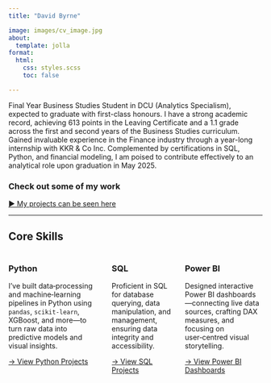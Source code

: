 ```yaml
---
title: "David Byrne"

image: images/cv_image.jpg
about:
  template: jolla
format:
  html:
    css: styles.scss
    toc: false

---
```


<div class="hero">
  <p>Final Year Business Studies Student in DCU (Analytics Specialism), expected to graduate with first-class honours.  I have a strong academic record, achieving 613 points in the Leaving Certificate and a 1.1 grade across the first and second years of the Business Studies curriculum. Gained invaluable experience in the Finance industry through a year-long internship with KKR & Co Inc. Complemented by certifications in SQL, Python, and financial modeling, I am poised to contribute effectively to an analytical role upon graduation in May 2025.</p>
</div>

### Check out some of my work
[► My projects can be seen here](projects.qmd)

---

## Core Skills

::: columns

::: column
### Python

I’ve built data‑processing and machine‑learning pipelines in Python using `pandas`, `scikit‑learn`, XGBoost, and more—to turn raw data into predictive models and visual insights.

[→ View Python Projects](projects/baa1027_adv_python.qmd){.btn .btn-primary}

:::

::: column
### SQL

Proficient in SQL for database querying, data manipulation, and management, ensuring data integrity and accessibility.

[→ View SQL Projects](projects/sql-projects.qmd){.btn .btn-primary}

:::

::: column
### Power BI

Designed interactive Power BI dashboards—connecting live data sources, crafting DAX measures, and focusing on user‑centred visual storytelling.

[→ View Power BI Dashboards](projects/powerbi-dashboards.qmd){.btn .btn-primary}

:::

:::